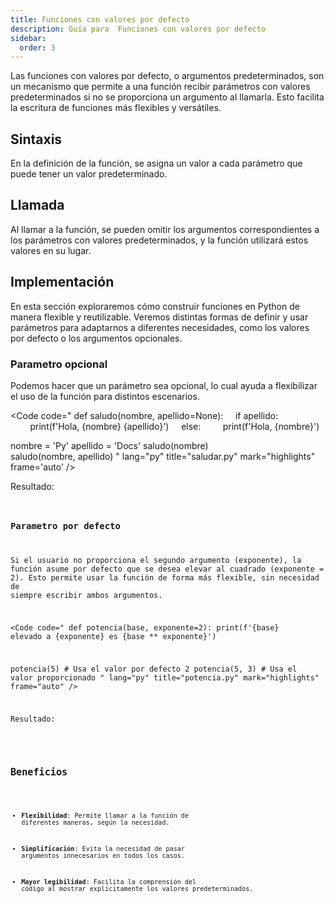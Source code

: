 ```yaml
---
title: Funciones con valores por defecto
description: Guía para  Funciones con valores por defecto
sidebar:
  order: 3
---
```



Las funciones con valores por defecto, o argumentos predeterminados, son un mecanismo que permite a una función recibir parámetros con valores predeterminados si no se proporciona un argumento al llamarla. Esto facilita la escritura de funciones más flexibles y versátiles. 

## Sintaxis
En la definición de la función, se asigna un valor a cada parámetro que puede tener un valor predeterminado. 

## Llamada
Al llamar a la función, se pueden omitir los argumentos correspondientes a los parámetros con valores predeterminados, y la función utilizará estos valores en su lugar. 

## Implementación

En esta sección exploraremos cómo construir funciones en Python de manera flexible y reutilizable. Veremos distintas formas de definir y usar parámetros para adaptarnos a diferentes necesidades, como los valores por defecto o los argumentos opcionales.

### Parametro opcional

Podemos hacer que un parámetro sea opcional, lo cual ayuda a flexibilizar el uso de la función para distintos escenarios.

<Code 
code="
def saludo(nombre, apellido=None):
&nbsp;&nbsp;&nbsp;&nbsp;if apellido:
&nbsp;&nbsp;&nbsp;&nbsp;&nbsp;&nbsp;&nbsp;&nbsp;print(f'Hola, {nombre} {apellido}')
&nbsp;&nbsp;&nbsp;&nbsp;else:
&nbsp;&nbsp;&nbsp;&nbsp;&nbsp;&nbsp;&nbsp;&nbsp;print(f'Hola, {nombre}')

nombre = 'Py'
apellido = 'Docs'
saludo(nombre)    
saludo(nombre, apellido)
"
lang="py" 
title="saludar.py" 
mark="highlights"
frame='auto' />

Resultado: 

<Code 
code="
Hola, Py
Hola, PyDocs
"
title="saludar.py" 
mark="highlights"
frame='terminal' />

### Parametro por defecto

Si el usuario no proporciona el segundo argumento (exponente), la función asume por defecto que se desea elevar al cuadrado (exponente = 2). Esto permite usar la función de forma más flexible, sin necesidad de siempre escribir ambos argumentos.

<Code
code="
def potencia(base, exponente=2):
print(f'{base} elevado a {exponente} es {base ** exponente}')

potencia(5) # Usa el valor por defecto 2
potencia(5, 3) # Usa el valor proporcionado
"
lang="py"
title="potencia.py"
mark="highlights"
frame="auto"
/>

Resultado:

<Code code=" 5 elevado a 2 es 25 5 elevado a 3 es 125 " title="potencia.py" mark="highlights" frame="terminal" />

## Beneficios

- **Flexibilidad**: Permite llamar a la función de diferentes maneras, según la necesidad. 

- **Simplificación**: Evita la necesidad de pasar argumentos innecesarios en todos los casos. 

- **Mayor legibilidad**: Facilita la comprensión del código al mostrar explícitamente los valores predeterminados. 

